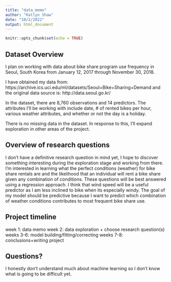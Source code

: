 ```yaml
---
title: "data_memo"
author: "Katlyn Shaw"
date: "10/2/2022"
output: html_document
---
```


```r
knitr::opts_chunk$set(echo = TRUE)
```

## Dataset Overview

I plan on working with data about bike share program use frequency in Seoul, South Korea from January 12, 2017 through November 30, 2018. 

I have obtained my data from: https://archive.ics.uci.edu/ml/datasets/Seoul+Bike+Sharing+Demand
and the original data source is: http://data.seoul.go.kr/

In the dataset, there are 8,760 observations and 14 predictors. The attributes I'll be working with include date, # of rented bikes per hour, various weather attributes, and whether or not the day is a holiday.

There is no missing data in the dataset. In response to this, I'll expand exploration in other areas of the project.


## Overview of research questions

I don't have a definitive research question in mind yet, I hope to discover something interesting during the exploration stage and working from there. I'm interested in learning what the perfect conditions (weather) for bike share rentals are and the likelihood that an individual will rent a bike share given any combination of conditions. These questions will be best answered using a regression approach. I think that wind speed will be a useful predictor as I am less inclined to bike when its especially windy. The goal of my model should be predictive because I want to predict which combination of weather conditions contributes to most frequent bike share use.

## Project timeline

week 1: data memo
week 2: data exploration + choose research question(s)
weeks 3-6: model building/fitting/correcting
weeks 7-8: conclusions+writing project


## Questions?

I honestly don't understand much about machine learning so I don't know what is going to be difficult yet.
